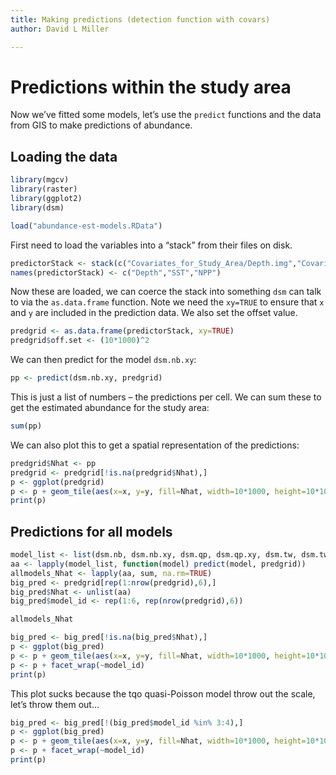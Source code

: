 ```yaml
---
title: Making predictions (detection function with covars)
author: David L Miller

---
```


# Predictions within the study area

Now we've fitted some models, let's use the `predict` functions and the data from GIS to make predictions of abundance.

## Loading the data

```r
library(mgcv)
library(raster)
library(ggplot2)
library(dsm)
```

```r
load("abundance-est-models.RData")
```

First need to load the variables into a "stack" from their files on disk.
```r
predictorStack <- stack(c("Covariates_for_Study_Area/Depth.img","Covariates_for_Study_Area/GLOB/CMC/CMC0.2deg/analysed_sst/2004/20040601-CMC-L4SSTfnd-GLOB-v02-fv02.0-CMC0.2deg-analysed_sst.img","Covariates_for_Study_Area/VGPM/Rasters/vgpm.2004153.hdf.gz.img"))
names(predictorStack) <- c("Depth","SST","NPP")
```

Now these are loaded, we can coerce the stack into something `dsm` can talk to via the `as.data.frame` function. Note we need the `xy=TRUE` to ensure that `x` and `y` are included in the prediction data. We also set the offset value.

```r
predgrid <- as.data.frame(predictorStack, xy=TRUE)
predgrid$off.set <- (10*1000)^2
```

We can then predict for the model `dsm.nb.xy`:
```r
pp <- predict(dsm.nb.xy, predgrid)
```
This is just a list of numbers -- the predictions per cell. We can sum these to get the estimated abundance for the study area:
```r
sum(pp)
```
We can also plot this to get a spatial representation of the predictions:
```r
predgrid$Nhat <- pp
predgrid <- predgrid[!is.na(predgrid$Nhat),]
p <- ggplot(predgrid)
p <- p + geom_tile(aes(x=x, y=y, fill=Nhat, width=10*1000, height=10*1000))
print(p)
```


## Predictions for all models

```r
model_list <- list(dsm.nb, dsm.nb.xy, dsm.qp, dsm.qp.xy, dsm.tw, dsm.tw.xy)
aa <- lapply(model_list, function(model) predict(model, predgrid))
allmodels_Nhat <- lapply(aa, sum, na.rm=TRUE)
big_pred <- predgrid[rep(1:nrow(predgrid),6),]
big_pred$Nhat <- unlist(aa)
big_pred$model_id <- rep(1:6, rep(nrow(predgrid),6))
```

```r
allmodels_Nhat
```


```r
big_pred <- big_pred[!is.na(big_pred$Nhat),]
p <- ggplot(big_pred)
p <- p + geom_tile(aes(x=x, y=y, fill=Nhat, width=10*1000, height=10*1000))
p <- p + facet_wrap(~model_id)
print(p)
```

This plot sucks because the tqo quasi-Poisson model throw out the scale, let's throw them out...

```r
big_pred <- big_pred[!(big_pred$model_id %in% 3:4),]
p <- ggplot(big_pred)
p <- p + geom_tile(aes(x=x, y=y, fill=Nhat, width=10*1000, height=10*1000))
p <- p + facet_wrap(~model_id)
print(p)
```